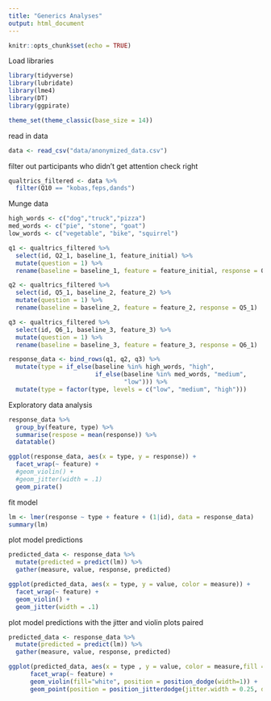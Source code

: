 ```yaml
---
title: "Generics Analyses"
output: html_document
---
```


```r
knitr::opts_chunk$set(echo = TRUE)
```

Load libraries
```r
library(tidyverse)
library(lubridate)
library(lme4)
library(DT)
library(ggpirate)

theme_set(theme_classic(base_size = 14))
```

read in data
```r
data <- read_csv("data/anonymized_data.csv")
```

filter out participants who didn't get attention check right
```r
qualtrics_filtered <- data %>%
  filter(Q10 == "kobas,feps,dands")
```

Munge data
```r
high_words <- c("dog","truck","pizza")
med_words <- c("pie", "stone", "goat")
low_words <- c("vegetable", "bike", "squirrel")

q1 <- qualtrics_filtered %>%
  select(id, Q2_1, baseline_1, feature_initial) %>%
  mutate(question = 1) %>%
  rename(baseline = baseline_1, feature = feature_initial, response = Q2_1)

q2 <- qualtrics_filtered %>%
  select(id, Q5_1, baseline_2, feature_2) %>%
  mutate(question = 1) %>%
  rename(baseline = baseline_2, feature = feature_2, response = Q5_1)

q3 <- qualtrics_filtered %>%
  select(id, Q6_1, baseline_3, feature_3) %>%
  mutate(question = 1) %>%
  rename(baseline = baseline_3, feature = feature_3, response = Q6_1)

response_data <- bind_rows(q1, q2, q3) %>%
  mutate(type = if_else(baseline %in% high_words, "high",
                        if_else(baseline %in% med_words, "medium",
                                "low"))) %>%
  mutate(type = factor(type, levels = c("low", "medium", "high")))
```

Exploratory data analysis
```r

response_data %>%
  group_by(feature, type) %>%
  summarise(respose = mean(response)) %>%
  datatable()

ggplot(response_data, aes(x = type, y = response)) + 
  facet_wrap(~ feature) +
  #geom_violin() +
  #geom_jitter(width = .1)
  geom_pirate()
```

fit model
```r

lm <- lmer(response ~ type + feature + (1|id), data = response_data)
summary(lm)
```

plot model predictions
```r
predicted_data <- response_data %>%
  mutate(predicted = predict(lm)) %>%
  gather(measure, value, response, predicted)

ggplot(predicted_data, aes(x = type, y = value, color = measure)) + 
  facet_wrap(~ feature) +
  geom_violin() +
  geom_jitter(width = .1)
```

plot model predictions with the jitter and violin plots paired
```r
predicted_data <- response_data %>%
  mutate(predicted = predict(lm)) %>%
  gather(measure, value, response, predicted)

ggplot(predicted_data, aes(x = type , y = value, color = measure,fill = measure))  + 
      facet_wrap(~ feature) + 
      geom_violin(fill="white", position = position_dodge(width=1)) +
      geom_point(position = position_jitterdodge(jitter.width = 0.25, dodge.width=0.9), size = 0.7)
      
```
